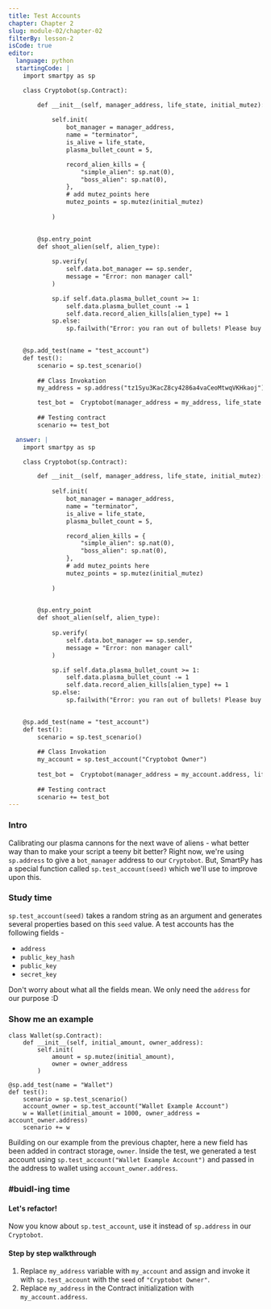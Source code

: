 ```yaml
---
title: Test Accounts
chapter: Chapter 2
slug: module-02/chapter-02
filterBy: lesson-2
isCode: true
editor:
  language: python
  startingCode: |
    import smartpy as sp

    class Cryptobot(sp.Contract):

        def __init__(self, manager_address, life_state, initial_mutez):
            
            self.init(
                bot_manager = manager_address,
                name = "terminator",
                is_alive = life_state,
                plasma_bullet_count = 5,

                record_alien_kills = {
                    "simple_alien": sp.nat(0), 
                    "boss_alien": sp.nat(0), 
                },
                # add mutez_points here
                mutez_points = sp.mutez(initial_mutez)
                
            )

            
        @sp.entry_point
        def shoot_alien(self, alien_type):
            
            sp.verify(
                self.data.bot_manager == sp.sender, 
                message = "Error: non manager call"
            )

            sp.if self.data.plasma_bullet_count >= 1:
                self.data.plasma_bullet_count -= 1
                self.data.record_alien_kills[alien_type] += 1
            sp.else:
                sp.failwith("Error: you ran out of bullets! Please buy more!")

        
    @sp.add_test(name = "test_account")
    def test():
        scenario = sp.test_scenario()
        
        ## Class Invokation
        my_address = sp.address("tz1Syu3KacZ8cy4286a4vaCeoMtwqVKHkaoj")

        test_bot =  Cryptobot(manager_address = my_address, life_state = True, initial_mutez=5000)
        
        ## Testing contract
        scenario += test_bot

  answer: |  
    import smartpy as sp

    class Cryptobot(sp.Contract):

        def __init__(self, manager_address, life_state, initial_mutez):
            
            self.init(
                bot_manager = manager_address,
                name = "terminator",
                is_alive = life_state,
                plasma_bullet_count = 5,

                record_alien_kills = {
                    "simple_alien": sp.nat(0), 
                    "boss_alien": sp.nat(0), 
                },
                # add mutez_points here
                mutez_points = sp.mutez(initial_mutez)
                
            )

            
        @sp.entry_point
        def shoot_alien(self, alien_type):
            
            sp.verify(
                self.data.bot_manager == sp.sender, 
                message = "Error: non manager call"
            )

            sp.if self.data.plasma_bullet_count >= 1:
                self.data.plasma_bullet_count -= 1
                self.data.record_alien_kills[alien_type] += 1
            sp.else:
                sp.failwith("Error: you ran out of bullets! Please buy more!")

        
    @sp.add_test(name = "test_account")
    def test():
        scenario = sp.test_scenario()
        
        ## Class Invokation
        my_account = sp.test_account("Cryptobot Owner")
        
        test_bot =  Cryptobot(manager_address = my_account.address, life_state = True, initial_mutez=5000)
        
        ## Testing contract
        scenario += test_bot
---
```


### Intro

Calibrating our plasma cannons for the next wave of aliens - what better way than to make your script a teeny bit better?
Right now, we're using `sp.address` to give a `bot_manager` address to our `Cryptobot`.
But, SmartPy has a special function called `sp.test_account(seed)` which we'll use to improve upon this.

### Study time
`sp.test_account(seed)` takes a random string as an argument and generates several properties based on this `seed` value.
A test accounts has the following fields - 
- `address`
- `public_key_hash`
- `public_key`
- `secret_key`

Don't worry about what all the fields mean. We only need the `address` for our purpose :D

### Show me an example
```python=
class Wallet(sp.Contract):
    def __init__(self, initial_amount, owner_address):
        self.init(
            amount = sp.mutez(initial_amount),
            owner = owner_address
        )
    
@sp.add_test(name = "Wallet")
def test():
    scenario = sp.test_scenario()
    account_owner = sp.test_account("Wallet Example Account")
    w = Wallet(initial_amount = 1000, owner_address = account_owner.address)
    scenario += w
```
Building on our example from the previous chapter, here a new field has been added in contract storage, `owner`. 
Inside the test, we generated a test account using `sp.test_account("Wallet Example Account")` and passed in the address to wallet using `account_owner.address`.

### #buidl-ing time
 
#### Let's refactor!
Now you know about `sp.test_account`, use it instead of `sp.address` in our `Cryptobot`.

#### Step by step walkthrough
1. Replace `my_address` variable with `my_account` and assign and invoke it with `sp.test_account` with the `seed` of `"Cryptobot Owner"`.
2. Replace `my_address` in the Contract initialization with `my_account.address`.